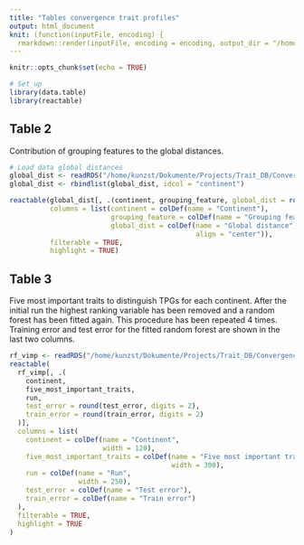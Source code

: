```yaml
---
title: "Tables convergence trait profiles"
output: html_document
knit: (function(inputFile, encoding) {
  rmarkdown::render(inputFile, encoding = encoding, output_dir = "/home/kunzst/Dokumente/Projects/Trait_DB/Convergence-trait-profiles/Paper/Tables/") })
---
```


```r
knitr::opts_chunk$set(echo = TRUE)
```

```r
# Set up
library(data.table)
library(reactable)
```


## Table 2 

Contribution of grouping features to the global distances.

```r
# Load data global distances
global_dist <- readRDS("/home/kunzst/Dokumente/Projects/Trait_DB/Convergence-trait-profiles/Cache/global_dist.rds")
global_dist <- rbindlist(global_dist, idcol = "continent")

reactable(global_dist[, .(continent, grouping_feature, global_dist = round(`global distance`, digits = 2))],
          columns = list(continent = colDef(name = "Continent"), 
                         grouping_feature = colDef(name = "Grouping feature"),
                         global_dist = colDef(name = "Global distance",
                                              align = "center")), 
          filterable = TRUE,
          highlight = TRUE)
```

## Table 3

Five most important traits to distinguish TPGs for each continent. After the initial run the highest
ranking variable has been removed and a random forest has been fitted again.
This procedure has been repeated 4 times. Training error and test error for the fitted random 
forest are shown in the last two columns.

```r
rf_vimp <- readRDS("/home/kunzst/Dokumente/Projects/Trait_DB/Convergence-trait-profiles/Cache/rf_vimp.rds")
reactable(
  rf_vimp[, .(
    continent,
    five_most_important_traits,
    run,
    test_error = round(test_error, digits = 2),
    train_error = round(train_error, digits = 2)
  )],
  columns = list(
    continent = colDef(name = "Continent",
                       width = 120),
    five_most_important_traits = colDef(name = "Five most important traits",
                                        width = 300),
    run = colDef(name = "Run",
                 width = 250),
    test_error = colDef(name = "Test error"),
    train_error = colDef(name = "Train error")
  ), 
  filterable = TRUE,
  highlight = TRUE
)
```

